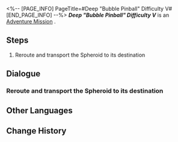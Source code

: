 <%-- [PAGE_INFO]
PageTitle=#Deep "Bubble Pinball" Difficulty V#
[END_PAGE_INFO] --%>
{{Stub|Dialogue.}}
{{Mission Infobox
|id            = 8020218
|title         = 
|image         = <!--Mission Deep "Bubble Pinball" Difficulty V.png-->
|type          = Adventure
|event_name    = 
|chapter       = 
|requirements  = 
|summary       = <!--official mission summary from Fate's Atlas-->
|characters    = Trailblazer
|startLocation = [[<!--starting world-->]] - [[<!--starting area-->]]
|world         = <!--starting world-->
|area          = <!--starting area-->
|prev          = 
|next          = 
|rewards       = 
}}
'''''Deep "Bubble Pinball" Difficulty V''''' is an [[Adventure Mission]]<!--in [world]-->.

==Steps==
# Reroute and transport the Spheroid to its destination

<!--
==Gameplay Notes==

--><!--
==Trial Character==

-->
==Dialogue==
{{Stub Dialogue}}
===Reroute and transport the Spheroid to its destination===
{{Mission Description|type=adventure|location=<!--to be added-->|The prison wardens have destroyed the Spheroid lane. You have to manually reroute the course to repair the lanes, or you'll never be able to reunite with your companions.}}
{{Dialogue Start}}
:{{tx}}
{{Dialogue End}}

==Other Languages==
{{Other Languages
|en   = Deep "Bubble Pinball" Difficulty V
|zhs  = 深层「气泡弹珠」难度V
|zht  = 深層「氣泡彈珠」難度V
|ja   = 深層夢境「バブルピンボール」難易度V
|ko   = 깊은 층 「버블 핀볼」 난이도 V
|es   = Burbupinball profundo, dificultad&nbsp;V
|fr   = Profondeurs&nbsp;: «&nbsp;Flipper à bulles&nbsp;» difficulté V
|ru   = Нижний мир: Сферомёт V
|th   = "พินบอลหรรษา" ชั้นลึก ระดับความยาก V
|vi   = "Bi Bong Bóng" Tầng Sâu - Độ Khó V
|de   = Tief „Flipperkugel“ Schwierigkeitsgrad V
|id   = "Pinball Gelembung" yang Dalam: Tingkat Kesulitan V
|pt   = "Pinball de Bolha" Profundo Dificuldade V
}}

==Change History==
{{Change History|2.0}}

